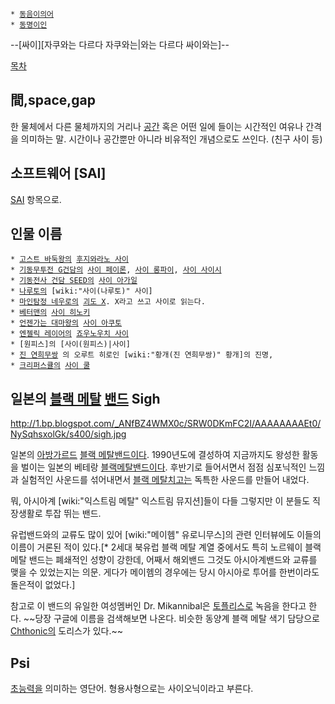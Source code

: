  * [[동음이의어]]
 * [[동명이인]]

--[싸이][자쿠와는 다르다 자쿠와는|와는 다르다 싸이와는]--

[[목차]]

== 間,space,gap ==
한 물체에서 다른 물체까지의 거리나 [[공간]] 혹은 어떤 일에 들이는 시간적인 여유나 간격을 의미하는 말. 시간이나 공간뿐만 아니라 비유적인 개념으로도 쓰인다. (친구 사이 등)

== 소프트웨어 [SAI] ==
[[SAI]] 항목으로.

== 인물 이름 ==
 * [[고스트 바둑왕]]의 [[후지와라노 사이]]
 * [[기동무투전 G건담]]의 [[사이 페이론]], [[사이 롱파이]], [[사이 사이시]]
 * [[기동전사 건담 SEED]]의 [[사이 아가일]]
 * [[나루토]]의 [wiki:"사이(나루토)" 사이]
 * [[마인탐정 네우로]]의 [[괴도 X]]. X라고 쓰고 사이로 읽는다.
 * [[베터맨]]의 [[사이 히노키]]
 * [[언젠가는 대마왕]]의 [[사이 아쿠토]]
 * [[엔젤릭 레이어]]의 [[죠우노우치 사이]] 
 * [원피스]의 [사이(원피스)|사이]
 * [[진 연희무쌍]] 의 오루트 히로인 [wiki:"황개(진 연희무쌍)" 황개]의 진명,
 * [[크리퍼스큘]]의 [[사이 쿨]]

== 일본의 [[블랙 메탈]] [[밴드]] Sigh ==
http://1.bp.blogspot.com/_ANfBZ4WMX0c/SRW0DKmFC2I/AAAAAAAAEt0/NySqhsxolGk/s400/sigh.jpg

일본의 [[아방가르드]] [[블랙 메탈]][[밴드]]이다. 1990년도에 결성하여 지금까지도 왕성한 활동을 벌이는 일본의 베테랑 [[블랙메탈]]밴드이다. 후반기로 들어서면서 점점 심포닉적인 느낌과 실험적인 사운드를 섞어내면서 [[블랙 메탈]]치고는 독특한 사운드를 만들어 내었다.

뭐, 아시아계 [wiki:"익스트림 메탈" 익스트림 뮤지션]들이 다들 그렇지만 이 분들도 직장생활로 투잡 뛰는 밴드.

유럽밴드와의 교류도 많이 있어 [wiki:"메이헴" 유로니무스]의 관련 인터뷰에도 이들의 이름이 거론된 적이 있다.[* 2세대 북유럽 블랙 메탈 계열 중에서도 특히 노르웨이 블랙 메탈 밴드는 폐쇄적인 성향이 강한데, 어째서 해외밴드 그것도 아시아계밴드와 교류를 맺을 수 있었는지는 의문. 게다가 메이헴의 경우에는 당시 아시아로 투어를 한번이라도 돌은적이 없었다.]

{{{#!html
<object style="height: 390px; width: 640px"><param name="movie" value="http://www.youtube.com/v/g6vnY0XAVyQ?version=3"><param name="allowFullScreen" value="true"><param name="allowScriptAccess" value="always"><embed src="http://www.youtube.com/v/g6vnY0XAVyQ?version=3" type="application/x-shockwave-flash" allowfullscreen="true" allowScriptAccess="always" width="640" height="390"></object>
}}}

참고로 이 밴드의 유일한 여성멤버인 Dr. Mikannibal은 [[토플리스]]로 녹음을 한다고 한다. ~~당장 구글에 이름을 검색해보면 나온다. 비슷한 동양계 블랙 메탈 색기 담당으로 [[Chthonic]]의 도리스가 있다.~~
== Psi ==
[[초능력]]을 의미하는 영단어. 형용사형으로는 사이오닉이라고 부른다.

